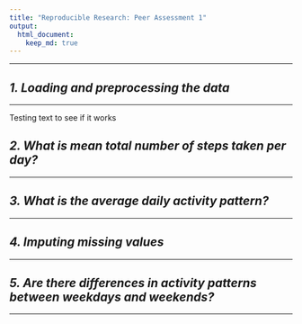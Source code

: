 ```yaml
---
title: "Reproducible Research: Peer Assessment 1"
output: 
  html_document:
    keep_md: true
---
```

________________________________________  
  
  

## *1. Loading and preprocessing the data*
_____________________________________

Testing text to see if it works



## *2. What is mean total number of steps taken per day?*
____________________________________________________



## *3. What is the average daily activity pattern?*
______________________________________________



## *4. Imputing missing values*
__________________________



## *5. Are there differences in activity patterns between weekdays and weekends?*
__________________________________________________________________